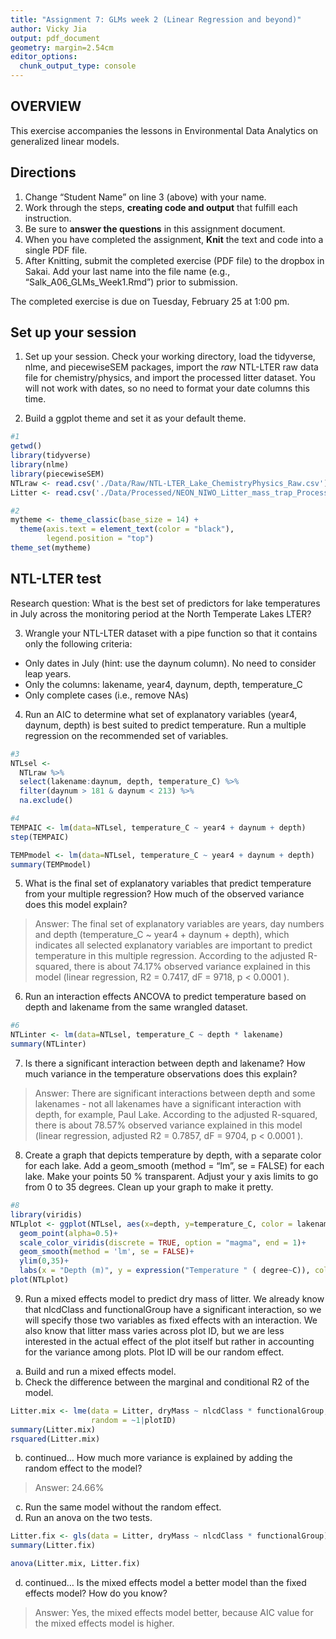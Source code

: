 ```yaml
---
title: "Assignment 7: GLMs week 2 (Linear Regression and beyond)"
author: Vicky Jia
output: pdf_document
geometry: margin=2.54cm
editor_options: 
  chunk_output_type: console
---
```


## OVERVIEW

This exercise accompanies the lessons in Environmental Data Analytics on generalized linear models. 

## Directions
1. Change "Student Name" on line 3 (above) with your name.
3. Work through the steps, **creating code and output** that fulfill each instruction.
4. Be sure to **answer the questions** in this assignment document.
6. When you have completed the assignment, **Knit** the text and code into a single PDF file.
8. After Knitting, submit the completed exercise (PDF file) to the dropbox in Sakai. Add your last name into the file name (e.g., "Salk_A06_GLMs_Week1.Rmd") prior to submission.

The completed exercise is due on Tuesday, February 25 at 1:00 pm.

## Set up your session 
1. Set up your session. Check your working directory, load the tidyverse, nlme, and piecewiseSEM packages, import the *raw* NTL-LTER raw data file for chemistry/physics, and import the processed litter dataset. You will not work with dates, so no need to format your date columns this time.

2. Build a ggplot theme and set it as your default theme.

```r
#1
getwd()
library(tidyverse)
library(nlme)
library(piecewiseSEM)
NTLraw <- read.csv('./Data/Raw/NTL-LTER_Lake_ChemistryPhysics_Raw.csv')
Litter <- read.csv('./Data/Processed/NEON_NIWO_Litter_mass_trap_Processed.csv')

#2
mytheme <- theme_classic(base_size = 14) +
  theme(axis.text = element_text(color = "black"), 
        legend.position = "top")
theme_set(mytheme)

```


## NTL-LTER test
Research question: What is the best set of predictors for lake temperatures in July across the monitoring period at the North Temperate Lakes LTER? 

3. Wrangle your NTL-LTER dataset with a pipe function so that it contains only the following criteria: 

* Only dates in July (hint: use the daynum column). No need to consider leap years.
* Only the columns: lakename, year4, daynum, depth, temperature_C
* Only complete cases (i.e., remove NAs)

4. Run an AIC to determine what set of explanatory variables (year4, daynum, depth) is best suited to predict temperature. Run a multiple regression on the recommended set of variables. 

```r
#3
NTLsel <- 
  NTLraw %>%
  select(lakename:daynum, depth, temperature_C) %>%
  filter(daynum > 181 & daynum < 213) %>%
  na.exclude()

#4
TEMPAIC <- lm(data=NTLsel, temperature_C ~ year4 + daynum + depth)
step(TEMPAIC)

TEMPmodel <- lm(data=NTLsel, temperature_C ~ year4 + daynum + depth)
summary(TEMPmodel)
```

5. What is the final set of explanatory variables that predict temperature from your multiple regression? How much of the observed variance does this model explain?

> Answer: The final set of explanatory variables are years, day numbers and depth (temperature_C ~ year4 + daynum + depth), which indicates all selected explanatory variables are important to predict temperature in this multiple regression. According to the adjusted R-squared, there is about 74.17% observed variance explained in this model (linear regression, R2 = 0.7417, dF = 9718, p < 0.0001 ).

6. Run an interaction effects ANCOVA to predict temperature based on depth and lakename from the same wrangled dataset.

```r
#6
NTLinter <- lm(data=NTLsel, temperature_C ~ depth * lakename)
summary(NTLinter)
```

7. Is there a significant interaction between depth and lakename? How much variance in the temperature observations does this explain?

> Answer: There are significant interactions between depth and some lakenames - not all lakenames have a significant interaction with depth, for example, Paul Lake. According to the adjusted R-squared, there is about 78.57% observed variance explained in this model (linear regression, adjusted R2 = 0.7857, dF = 9704, p < 0.0001 ).


8. Create a graph that depicts temperature by depth, with a separate color for each lake. Add a geom_smooth (method = "lm", se = FALSE) for each lake. Make your points 50 % transparent. Adjust your y axis limits to go from 0 to 35 degrees. Clean up your graph to make it pretty. 

```r
#8
library(viridis)
NTLplot <- ggplot(NTLsel, aes(x=depth, y=temperature_C, color = lakename))+
  geom_point(alpha=0.5)+
  scale_color_viridis(discrete = TRUE, option = "magma", end = 1)+
  geom_smooth(method = 'lm', se = FALSE)+
  ylim(0,35)+
  labs(x = "Depth (m)", y = expression("Temperature " ( degree~C)), color = "")
plot(NTLplot)  

```

9. Run a mixed effects model to predict dry mass of litter. We already know that nlcdClass and functionalGroup have a significant interaction, so we will specify those two variables as fixed effects with an interaction. We also know that litter mass varies across plot ID, but we are less interested in the actual effect of the plot itself but rather in accounting for the variance among plots. Plot ID will be our random effect.

a. Build and run a mixed effects model.
b. Check the difference between the marginal and conditional R2 of the model. 

```r
Litter.mix <- lme(data = Litter, dryMass ~ nlcdClass * functionalGroup,
                  random = ~1|plotID)
summary(Litter.mix)
rsquared(Litter.mix)
```

b. continued... How much more variance is explained by adding the random effect to the model? 

> Answer: 24.66%

c. Run the same model without the random effect.
d. Run an anova on the two tests. 
```r
Litter.fix <- gls(data = Litter, dryMass ~ nlcdClass * functionalGroup)
summary(Litter.fix)

anova(Litter.mix, Litter.fix)
```

d. continued... Is the mixed effects model a better model than the fixed effects model? How do you know?

> Answer: Yes, the mixed effects model better, because AIC value for the mixed effects model is higher.